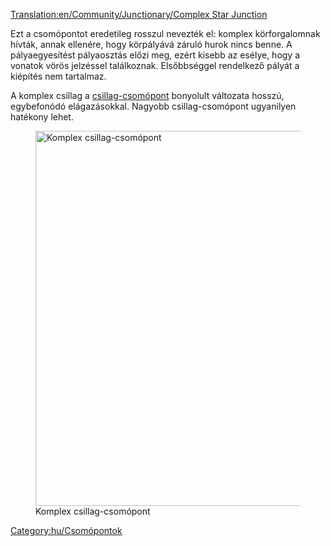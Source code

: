 [[Translation:en/Community/Junctionary/Complex Star Junction]]

{{hu/Csomópontmenü}}
Ezt a csomópontot eredetileg rosszul nevezték el: komplex körforgalomnak hívták, annak ellenére, hogy körpályává záruló hurok nincs benne. A pályaegyesítést pályaosztás előzi meg, ezért kisebb az esélye, hogy a vonatok vörös jelzéssel találkoznak. Elsőbbséggel rendelkező pályát a kiépítés nem tartalmaz.

A komplex csillag a [[hu/Community/Junctionary/Csomópont/Csillag|csillag-csomópont]] bonyolult változata hosszú, egybefonódó elágazásokkal. Nagyobb csillag-csomópont ugyanilyen hatékony lehet.

[[File:en/Lgroundabout.png|none|thumb|600px|Komplex csillag-csomópont]]

{{hu/Csomópontok tulajdonságai|Drága|3|0|1|1|1|1|0|0|0|0|0||Vonat lerobbanása csak a saját pályájára van hatással.|
*Sok vonat egyidejű kezelésére képes.
*Megépítéséhez rengeteg helyre van szükség.
}}

[[Category:hu/Csomópontok]]